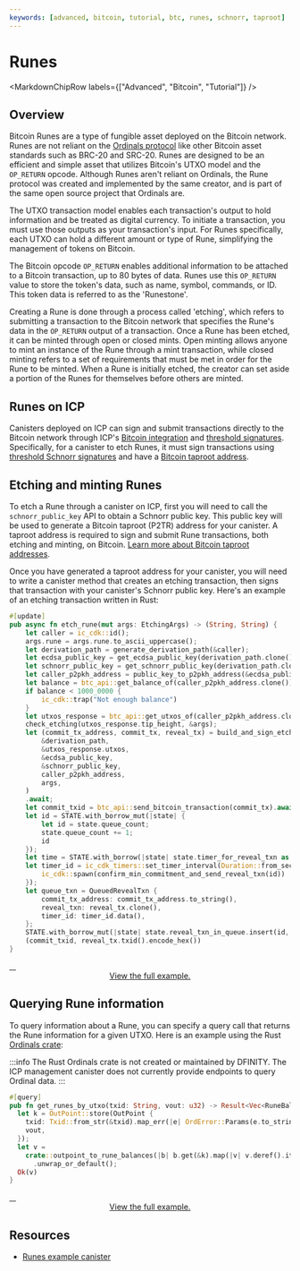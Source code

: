 ```yaml
---
keywords: [advanced, bitcoin, tutorial, btc, runes, schnorr, taproot]
---
```



# Runes

<MarkdownChipRow labels={["Advanced", "Bitcoin", "Tutorial"]} />

## Overview

Bitcoin Runes are a type of fungible asset deployed on the Bitcoin network. Runes are not reliant on the [Ordinals protocol](ordinals.mdx) like other Bitcoin asset standards such as BRC-20 and SRC-20. Runes are designed to be an efficient and simple asset that utilizes Bitcoin's UTXO model and the `OP_RETURN` opcode. Although Runes aren't reliant on Ordinals, the Rune protocol was created and implemented by the same creator, and is part of the same open source project that Ordinals are.

The UTXO transaction model enables each transaction's output to hold information and be treated as digital currency. To initiate a transaction, you must use those outputs as your transaction's input. For Runes specifically, each UTXO can hold a different amount or type of Rune, simplifying the management of tokens on Bitcoin.

The Bitcoin opcode `OP_RETURN` enables additional information to be attached to a Bitcoin transaction, up to 80 bytes of data. Runes use this `OP_RETURN` value to store the token's data, such as name, symbol, commands, or ID. This token data is referred to as the 'Runestone'.

Creating a Rune is done through a process called 'etching', which refers to submitting a transaction to the Bitcoin network that specifies the Rune's data in the `OP_RETURN` output of a transaction. Once a Rune has been etched, it can be minted through open or closed mints. Open minting allows anyone to mint an instance of the Rune through a mint transaction, while closed minting refers to a set of requirements that must be met in order for the Rune to be minted. When a Rune is initially etched, the creator can set aside a portion of the Runes for themselves before others are minted.

## Runes on ICP

Canisters deployed on ICP can sign and submit transactions directly to the Bitcoin network through ICP's [Bitcoin integration](../overview.mdx) and [threshold signatures](/docs/current/references/t-sigs-how-it-works). Specifically, for a canister to etch Runes, it must sign transactions using [threshold Schnorr signatures](/docs/current/references/t-sigs-how-it-works#deuterium-schnorr-release-beta) and have a [Bitcoin taproot address](/docs/current/developer-docs/multi-chain/bitcoin/using-btc/generate-addresses#generating-addresses-with-threshold-schnorr).

## Etching and minting Runes

To etch a Rune through a canister on ICP, first you will need to call the `schnorr_public_key` API to obtain a Schnorr public key. This public key will be used to generate a Bitcoin taproot (P2TR) address for your canister. A taproot address is required to sign and submit Rune transactions, both etching and minting, on Bitcoin. [Learn more about Bitcoin taproot addresses](/docs/current/developer-docs/multi-chain/bitcoin/using-btc/generate-addresses#generating-addresses-with-threshold-schnorr).

Once you have generated a taproot address for your canister, you will need to write a canister method that creates an etching transaction, then signs that transaction with your canister's Schnorr public key. Here's an example of an etching transaction written in Rust:

```rust
#[update]
pub async fn etch_rune(mut args: EtchingArgs) -> (String, String) {
    let caller = ic_cdk::id();
    args.rune = args.rune.to_ascii_uppercase();
    let derivation_path = generate_derivation_path(&caller);
    let ecdsa_public_key = get_ecdsa_public_key(derivation_path.clone()).await;
    let schnorr_public_key = get_schnorr_public_key(derivation_path.clone()).await;
    let caller_p2pkh_address = public_key_to_p2pkh_address(&ecdsa_public_key);
    let balance = btc_api::get_balance_of(caller_p2pkh_address.clone()).await;
    if balance < 1000_0000 {
        ic_cdk::trap("Not enough balance")
    }
    let utxos_response = btc_api::get_utxos_of(caller_p2pkh_address.clone()).await;
    check_etching(utxos_response.tip_height, &args);
    let (commit_tx_address, commit_tx, reveal_tx) = build_and_sign_etching_transaction(
        &derivation_path,
        &utxos_response.utxos,
        &ecdsa_public_key,
        &schnorr_public_key,
        caller_p2pkh_address,
        args,
    )
    .await;
    let commit_txid = btc_api::send_bitcoin_transaction(commit_tx).await;
    let id = STATE.with_borrow_mut(|state| {
        let id = state.queue_count;
        state.queue_count += 1;
        id
    });
    let time = STATE.with_borrow(|state| state.timer_for_reveal_txn as u64 * 60);
    let timer_id = ic_cdk_timers::set_timer_interval(Duration::from_secs(time), move || {
        ic_cdk::spawn(confirm_min_commitment_and_send_reveal_txn(id))
    });
    let queue_txn = QueuedRevealTxn {
        commit_tx_address: commit_tx_address.to_string(),
        reveal_txn: reveal_tx.clone(),
        timer_id: timer_id.data(),
    };
    STATE.with_borrow_mut(|state| state.reveal_txn_in_queue.insert(id, queue_txn));
    (commit_txid, reveal_tx.txid().encode_hex())
}
```

<a href="https://github.com/pramitgaha21/etcher/blob/ca6c9a1423a597b5f544470eb0e6f0954279b4a4/src/etcher_backend/src/lib.rs#L284">
    <div align="center">View the full example.</div>
</a>


## Querying Rune information

To query information about a Rune, you can specify a query call that returns the Rune information for a given UTXO. Here is an example using the Rust [Ordinals crate](https://crates.io/crates/ordinals/0.0.1):

:::info
The Rust Ordinals crate is not created or maintained by DFINITY. The ICP management canister does not currently provide endpoints to query Ordinal data.
:::

```rust
#[query]
pub fn get_runes_by_utxo(txid: String, vout: u32) -> Result<Vec<RuneBalance>, OrdError> {
  let k = OutPoint::store(OutPoint {
    txid: Txid::from_str(&txid).map_err(|e| OrdError::Params(e.to_string()))?,
    vout,
  });
  let v =
    crate::outpoint_to_rune_balances(|b| b.get(&k).map(|v| v.deref().iter().map(|i| *i).collect()))
      .unwrap_or_default();
  Ok(v)
}
```

<a href="https://github.com/octopus-network/ord-canister/blob/a0632ebd1493d604ad3e82185f75170755552ac3/src/canister.rs#L8">
    <div align="center">View the full example.</div>
</a>


## Resources

- [Runes example canister](https://github.com/octopus-network/ord-canister/tree/master)
